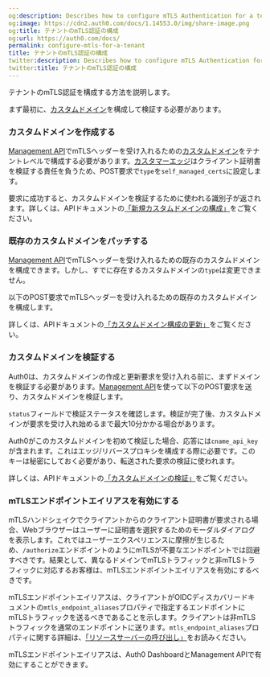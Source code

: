 ```yaml
---
og:description: Describes how to configure mTLS Authentication for a tenant.
og:image: https://cdn2.auth0.com/docs/1.14553.0/img/share-image.png
og:title: テナントのmTLS認証の構成
og:url: https://auth0.com/docs/
permalink: configure-mtls-for-a-tenant
title: テナントのmTLS認証の構成
twitter:description: Describes how to configure mTLS Authentication for a tenant.
twitter:title: テナントのmTLS認証の構成
---
```


テナントのmTLS認証を構成する方法を説明します。



まず最初に、[カスタムドメイン](/custom-domains)を構成して検証する必要があります。

### カスタムドメインを作成する

[Management API](https://auth0.com/docs/api/management/v2)でmTLSヘッダーを受け入れるための[カスタムドメイン](/custom-domains)をテナントレベルで構成する必要があります。[カスタマーエッジ](/configure-mtls/set-up-the-customer-edge)はクライアント証明書を検証する責任を負うため、POST要求で`type`を`self_managed_certs`に設定します。



要求に成功すると、カスタムドメインを検証するために使われる識別子が返されます。詳しくは、APIドキュメントの[「新規カスタムドメインの構成」](https://auth0.com/docs/api/management/v2/custom-domains/post-custom-domains)をご覧ください。

### 既存のカスタムドメインをパッチする

[Management API](https://auth0.com/docs/api/management/v2)でmTLSヘッダーを受け入れるための既存のカスタムドメインを構成できます。しかし、すでに存在するカスタムドメインの`type`は変更できません。



以下のPOST要求でmTLSヘッダーを受け入れるための既存のカスタムドメインを構成します。



詳しくは、APIドキュメントの[「カスタムドメイン構成の更新」](https://auth0.com/docs/api/management/v2/custom-domains/patch-custom-domains-by-id)をご覧ください。

### カスタムドメインを検証する

Auth0は、カスタムドメインの作成と更新要求を受け入れる前に、まずドメインを検証する必要があります。[Management API](https://auth0.com/docs/api/management/v2)を使って以下のPOST要求を送り、カスタムドメインを検証します。



`status`フィールドで検証ステータスを確認します。検証が完了後、カスタムドメインが要求を受け入れ始めるまで最大10分かかる場合があります。

Auth0がこのカスタムドメインを初めて検証した場合、応答には`cname_api_key`が含まれます。これはエッジ/リバースプロキシを構成する際に必要です。このキーは秘密にしておく必要があり、転送された要求の検証に使われます。

詳しくは、APIドキュメントの[「カスタムドメインの検証」](https://auth0.com/docs/api/management/v2/custom-domains/patch-custom-domains-by-id)をご覧ください。

### mTLSエンドポイントエイリアスを有効にする

mTLSハンドシェイクでクライアントからのクライアント証明書が要求される場合、Webブラウザーはユーザーに証明書を選択するためのモーダルダイアログを表示します。これではユーザーエクスペリエンスに摩擦が生じるため、`/authorize`エンドポイントのようにmTLSが不要なエンドポイントでは回避すべきです。結果として、異なるドメインでmTLSトラフィックと非mTLSトラフィックに対応するお客様は、mTLSエンドポイントエイリアスを有効にするべきです。

mTLSエンドポイントエイリアスは、クライアントがOIDCディスカバリードキュメントの`mtls_endpoint_aliases`プロパティで指定するエンドポイントにmTLSトラフィックを送るべきであることを示します。クライアントは非mTLSトラフィックを通常のエンドポイントに送ります。`mtls_endpoint_aliases`プロパティに関する詳細は、[「リソースサーバーの呼び出し」](/get-started/authentication-and-authorization-flow/authenticate-with-mtls#call-the-resource-server)をお読みください。

mTLSエンドポイントエイリアスは、Auth0 DashboardとManagement APIで有効にすることができます。